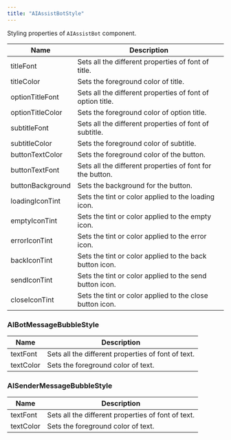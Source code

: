 ```yaml
---
title: "AIAssistBotStyle"
---
```


Styling properties of `AIAssistBot` component.

| Name             | Description                                                |
| ---------------- | ---------------------------------------------------------- |
| titleFont        | Sets all the different properties of font of title.        |
| titleColor       | Sets the foreground color of title.                        |
| optionTitleFont  | Sets all the different properties of font of option title. |
| optionTitleColor | Sets the foreground color of option title.                 |
| subtitleFont     | Sets all the different properties of font of subtitle.     |
| subtitleColor    | Sets the foreground color of subtitle.                     |
| buttonTextColor  | Sets the foreground color of the button.                   |
| buttonTextFont   | Sets all the different properties of font for the button.  |
| buttonBackground | Sets the background for the button.                        |
| loadingIconTint  | Sets the tint or color applied to the loading icon.        |
| emptyIconTint    | Sets the tint or color applied to the empty icon.          |
| errorIconTint    | Sets the tint or color applied to the error icon.          |
| backIconTint     | Sets the tint or color applied to the back button icon.    |
| sendIconTint     | Sets the tint or color applied to the send button icon.    |
| closeIconTint    | Sets the tint or color applied to the close button icon.   |

### AIBotMessageBubbleStyle

| Name      | Description                                        |
| --------- | -------------------------------------------------- |
| textFont  | Sets all the different properties of font of text. |
| textColor | Sets the foreground color of text.                 |

### AISenderMessageBubbleStyle

| Name      | Description                                        |
| --------- | -------------------------------------------------- |
| textFont  | Sets all the different properties of font of text. |
| textColor | Sets the foreground color of text.                 |
